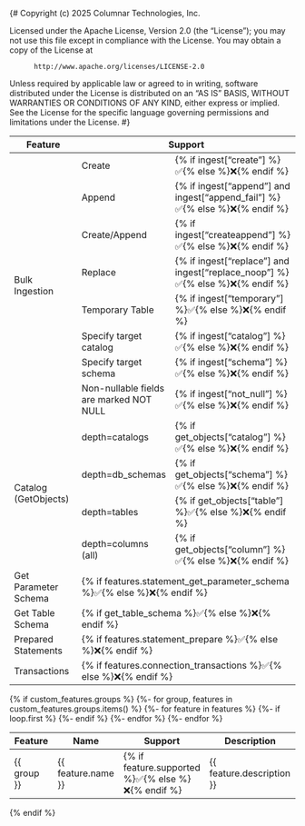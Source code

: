 {#
  Copyright (c) 2025 Columnar Technologies, Inc.

  Licensed under the Apache License, Version 2.0 (the "License");
  you may not use this file except in compliance with the License.
  You may obtain a copy of the License at

          http://www.apache.org/licenses/LICENSE-2.0

  Unless required by applicable law or agreed to in writing, software
  distributed under the License is distributed on an "AS IS" BASIS,
  WITHOUT WARRANTIES OR CONDITIONS OF ANY KIND, either express or implied.
  See the License for the specific language governing permissions and
  limitations under the License.
#}
<table class="docutils data align-default" style="width: 100%">
  <colgroup>
    <col span="1" style="width: 25%;">
    <col span="1" style="width: 25%;">
    <col span="1" style="width: 50%;">
  </colgroup>
  <thead>
    <tr>
      <th>Feature</th>
      <th colspan="2">Support</th>
    </tr>
  </thead>
  <tbody>
    <tr>
      <td rowspan="8">Bulk Ingestion</td>
      <td>Create</td>
      <td>{% if ingest["create"] %}✅{% else %}❌{% endif %}</td>
    </tr>
    <tr>
      <td>Append</td>
      <td>{% if ingest["append"] and ingest["append_fail"] %}✅{% else %}❌{% endif %}</td>
    </tr>
    <tr>
      <td>Create/Append</td>
      <td>{% if ingest["createappend"] %}✅{% else %}❌{% endif %}</td>
    </tr>
    <tr>
      <td>Replace</td>
      <td>{% if ingest["replace"] and ingest["replace_noop"] %}✅{% else %}❌{% endif %}</td>
    </tr>
    <tr>
      <td>Temporary Table</td>
      <td>{% if ingest["temporary"] %}✅{% else %}❌{% endif %}</td>
    </tr>
    <tr>
      <td>Specify target catalog</td>
      <td>{% if ingest["catalog"] %}✅{% else %}❌{% endif %}</td>
    </tr>
    <tr>
      <td>Specify target schema</td>
      <td>{% if ingest["schema"] %}✅{% else %}❌{% endif %}</td>
    </tr>
    <tr>
      <td>Non-nullable fields are marked NOT NULL</td>
      <td>{% if ingest["not_null"] %}✅{% else %}❌{% endif %}</td>
    </tr>
    <tr>
      <td rowspan="4">Catalog (GetObjects)</td>
      <td>depth=catalogs</td>
      <td>{% if get_objects["catalog"] %}✅{% else %}❌{% endif %}</td>
    </tr>
    <tr>
      <td>depth=db_schemas</td>
      <td>{% if get_objects["schema"] %}✅{% else %}❌{% endif %}</td>
    </tr>
    <tr>
      <td>depth=tables</td>
      <td>{% if get_objects["table"] %}✅{% else %}❌{% endif %}</td>
    </tr>
    <tr>
      <td>depth=columns (all)</td>
      <td>{% if get_objects["column"] %}✅{% else %}❌{% endif %}</td>
    </tr>
    <tr>
      <td>Get Parameter Schema</td>
      <td colspan="2">{% if features.statement_get_parameter_schema %}✅{% else %}❌{% endif %}</td>
    </tr>
    <tr>
      <td>Get Table Schema</td>
      <td colspan="2">{% if get_table_schema %}✅{% else %}❌{% endif %}</td>
    </tr>
    <tr>
      <td>Prepared Statements</td>
      <td colspan="2">{% if features.statement_prepare %}✅{% else %}❌{% endif %}</td>
    </tr>
    <tr>
      <td>Transactions</td>
      <td colspan="2">{% if features.connection_transactions %}✅{% else %}❌{% endif %}</td>
    </tr>
  </tbody>
</table>

{% if custom_features.groups %}
<table class="docutils data align-default" style="width: 100%">
  <colgroup>
    <col span="1" style="width: 25%;">
    <col span="1" style="width: 25%;">
    <col span="1" style="width: 10%;">
    <col span="1" style="width: 40%;">
  </colgroup>
  <thead>
    <tr>
      <th>Feature</th>
      <th>Name</th>
      <th>Support</th>
      <th>Description</th>
    </tr>
  </thead>
  <tbody>
    {%- for group, features in custom_features.groups.items() %}
    {%- for feature in features %}
    <tr>
    {%- if loop.first %}
      <td rowspan="{{ features|length }}">{{ group }}</td>
    {%- endif %}
      <td>{{ feature.name }}</td>
      <td>{% if feature.supported %}✅{% else %}❌{% endif %}</td>
      <td>{{ feature.description }}</td>
    </tr>
    {%- endfor %}
    {%- endfor %}
  </tbody>
</table>
{% endif %}
